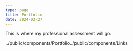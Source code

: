 ```yaml
---
type: page
title: Portfolio
date: 2024-03-27
---
```



This is where my professional assessment will go.

<Portfolio />
<Links />
../public/components/Portfolio../public/components/Links

